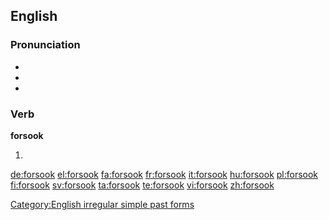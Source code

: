 ==English==

===Pronunciation===
* {{IPA|/foɻˈsʊk/}}
* {{audio|en-us-forsook.ogg|Audio (US)}}
* {{rhymes|ʊk}}

===Verb===
'''forsook'''

# {{simple past of|forsake}}

[[Category:English irregular simple past forms]]

[[de:forsook]]
[[el:forsook]]
[[fa:forsook]]
[[fr:forsook]]
[[it:forsook]]
[[hu:forsook]]
[[pl:forsook]]
[[fi:forsook]]
[[sv:forsook]]
[[ta:forsook]]
[[te:forsook]]
[[vi:forsook]]
[[zh:forsook]]